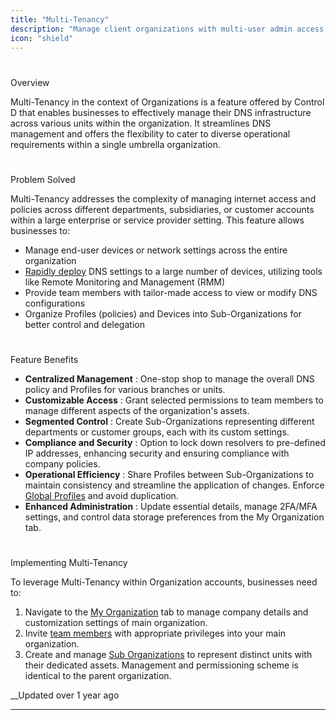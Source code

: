 ```yaml
---
title: "Multi-Tenancy"
description: "Manage client organizations with multi-user admin access and centralized billing."
icon: "shield"
---
```


# 

Overview

Multi-Tenancy in the context of Organizations is a feature offered by Control D that enables businesses to effectively manage their DNS infrastructure across various units within the organization. It streamlines DNS management and offers the flexibility to cater to diverse operational requirements within a single umbrella organization.

# 

Problem Solved

Multi-Tenancy addresses the complexity of managing internet access and policies across different departments, subsidiaries, or customer accounts within a large enterprise or service provider setting. This feature allows businesses to:

  * Manage end-user devices or network settings across the entire organization
  * [Rapidly deploy](/docs/provisioning) DNS settings to a large number of devices, utilizing tools like Remote Monitoring and Management (RMM)
  * Provide team members with tailor-made access to view or modify DNS configurations
  * Organize Profiles (policies) and Devices into Sub-Organizations for better control and delegation

# 

Feature Benefits

  * **Centralized Management** : One-stop shop to manage the overall DNS policy and Profiles for various branches or units.
  * **Customizable Access** : Grant selected permissions to team members to manage different aspects of the organization's assets.
  * **Segmented Control** : Create Sub-Organizations representing different departments or customer groups, each with its custom settings.
  * **Compliance and Security** : Option to lock down resolvers to pre-defined IP addresses, enhancing security and ensuring compliance with company policies.
  * **Operational Efficiency** : Share Profiles between Sub-Organizations to maintain consistency and streamline the application of changes. Enforce [Global Profiles](/docs/multiple-enforced-profiles) and avoid duplication. 
  * **Enhanced Administration** : Update essential details, manage 2FA/MFA settings, and control data storage preferences from the My Organization tab.

# 

Implementing Multi-Tenancy

To leverage Multi-Tenancy within Organization accounts, businesses need to:

  1. Navigate to the [My Organization](/reference/organization) tab to manage company details and customization settings of main organization. 
  2. Invite [team members](/docs/org-members-permissions) with appropriate privileges into your main organization. 
  3. Create and manage [Sub Organizations](/docs/org-sub-organizations) to represent distinct units with their dedicated assets. Management and permissioning scheme is identical to the parent organization.

__Updated over 1 year ago

* * *
